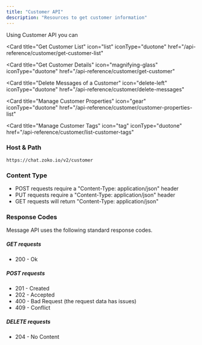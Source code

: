 ```yaml
---
title: "Customer API"
description: "Resources to get customer information"
---
```


Using Customer API you can

<Card
  title="Get Customer List"
  icon="list"
  iconType="duotone"
  href="/api-reference/customer/get-customer-list"
></Card>
<Card
  title="Get Customer Details"
  icon="magnifying-glass"
  iconType="duotone"
  href="/api-reference/customer/get-customer"
></Card>
<Card
  title="Delete Messages of a Customer"
  icon="delete-left"
  iconType="duotone"
  href="/api-reference/customer/delete-messages"
></Card>
<Card
  title="Manage Customer Properties"
  icon="gear"
  iconType="duotone"
  href="/api-reference/customer/customer-properties-list"
></Card>
<Card
  title="Manage Customer Tags"
  icon="tag"
  iconType="duotone"
  href="/api-reference/customer/list-customer-tags"
></Card>

### Host & Path

```
https://chat.zoko.io/v2/customer
```

### Content Type

- POST requests require a "Content-Type: application/json" header
- PUT requests require a "Content-Type: application/json" header
- GET requests will return "Content-Type: application/json"

### Response Codes

Message API uses the following standard response codes.

##### GET requests

- 200 - Ok

##### POST requests

- 201 - Created
- 202 - Accepted
- 400 - Bad Request (the request data has issues)
- 409 - Conflict

##### DELETE requests

- 204 - No Content
